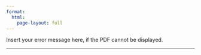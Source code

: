 ```yaml
---
format: 
  html:
    page-layout: full
---
```


```{=html}
  <body>
  <object width="100%" height="600" type="application/pdf" data="/Userguide_VAA.pdf?#zoom=120&scrollbar=0&toolbar=1&navpanes=0">
    <p>Insert your error message here, if the PDF cannot be displayed.</p>
</object>

  </body>
```

------------------------------------------------------------------------
